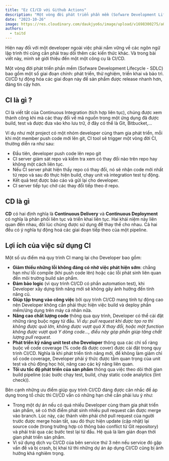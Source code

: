 ```yaml
---
title: "Ez CI/CD với Github Actions"
description: "Một vòng đời phát triển phần mềm (Sofware Development Lifecycle - SDLC) bao gồm một số giai đoạn chính: phát triển, thử nghiệm, triển khai và bảo trì. CI/CD tự động hóa các giai đoạn này để sản phẩm được release nhanh hơn, đáng tin cậy hơn."
date: "2023-10-26"
image: https://res.cloudinary.com/daukjyo6s/image/upload/v1698300275/a0392cd2-a9b4-4c12-8c12-5250127d7df2_1280x1679_hdenos.jpg
authors:
  - taitd
---
```


Hiện nay đối với một developer ngoài việc phải nắm vững về các ngôn ngữ lập trình thì cũng cần phải trau dồi thêm các kiến thức khác. Và trong bài viết này, mình sẽ giới thiệu đến một một công cụ là CI/CD.

Một vòng đời phát triển phần mềm (Sofware Development Lifecycle - SDLC) bao gồm một số giai đoạn chính: phát triển, thử nghiệm, triển khai và bảo trì. CI/CD tự động hóa các giai đoạn này để sản phẩm được release nhanh hơn, đáng tin cậy hơn.

## CI là gì ?

CI là viết tắt của Continuous Integration (tích hợp liên tục), chúng được xem thành công khi mà các thay đổi về mã nguồn trong một ứng dụng đã được build, test và được đưa vào kho lưu trữ, ở đây có thể là Git, Bitbucket,...

Ví dụ như một project có một nhóm developer cùng tham gia phát triển, mỗi khi một member push code mới lên git, CI tool sẽ trigger một vòng đời CI, thường diễn ra như sau:

- Đầu tiên, developer push code lên repo git
- CI server giám sát repo và kiểm tra xem có thay đổi nào trên repo hay không một cách liên tục.
- Nếu CI server phát hiện thấy repo có thay đổi, nó sẽ nhận code mới nhất từ repo và sau đó thực hiện build, chạy unit và integration test tự động.
- Kết quả test được báo cáo và gửi lại cho developer.
- CI server tiếp tục chờ các thay đổi tiếp theo ở repo.

## CD là gì

**CD** có hai định nghĩa là **Continuous Delivery** và **Continuous Deployment** có nghĩa là phân phối liên tục và triển khai liên tục. Hai khái niệm này liên quan đến nhau, đôi lúc chúng được sử dụng để thay thế cho nhau. Cả hai đều có ý nghĩa tự động hoá các giai đoạn tiếp theo của một pipeline.

## Lợi ích của việc sử dụng CI

Một số ưu điểm mà quy trình CI mang lại cho Developer bao gồm:

- **Giảm thiểu những lỗi không đáng có nhờ việc phát hiện sớm**: chẳng hạn như lỗi compile (khi push code lên) hoặc các lỗi phát sinh liên quan đến môi trường build sản phẩm.
- **Đảm bảo logic** (vì quy trình CI/CD có phần automation test), khi Developer xây dựng tính năng mới sẽ không gây ảnh hưởng đến tính năng cũ.
- **Giúp tập trung vào công việc** bởi quy trình CI/CD mang tính tự động cao nên Developer không cần phải thực hiện việc build và deploy phần mềm/ứng dụng trên máy cá nhân nữa.
- **Nâng cao chất lượng code** thông qua quy trình, Developer có thể cài đặt những ràng buộc ngay từ đầu. *Ví dụ: pull request khi được tạo ra thì không được quá lớn, không được vượt quá X thay đổi, hoặc một function không được vượt quá Y dòng code…, điều này góp phần giúp tăng chất lượng pull request.*
- **Phát triển kỹ năng unit test cho Developer** thông qua các chỉ số ràng buộc về code coverage (% code đã được cover) được cài đặt trong quy trình CI/CD. Nghĩa là khi phát triển tính năng mới, để không làm giảm chỉ số code coverage, Developer phải ý thức được tầm quan trọng của unit test và chủ động học hỏi, nâng cao các kỹ năng liên quan.
- **Tối ưu tốc độ phát triển của sản phẩm** thông qua việc theo dõi thời gian build pipeline (các bước chạy test, build, chạy static code analytics (lint check)).

Bên cạnh những ưu điểm giúp quy trình CI/CD đáng được cân nhắc để áp dụng trong tổ chức thì CI/CD vẫn có những hạn chế cần phải lưu ý như:

- Trong một dự án nếu có quá nhiều Developer cùng tham gia phát triển sản phẩm, sẽ có thời điểm phát sinh nhiều pull request cần được merge vào branch. Lúc này, các thành viên phải chờ pull request của người trước được merge hoàn tất, sau đó thực hiện update (cập nhật) lại source code (trong trường hợp có thông báo conflict từ Git repository) và phải trải qua các bước test lại từ đầu. Hệ quả là làm gián đoạn thời gian phát triển sản phẩm.
- Vì sử dụng dịch vụ CI/CD của bên service thứ 3 nên nếu service đó gặp vấn đề và bị crash, bị khai tử thì những dự án áp dụng CI/CD cũng bị ảnh hưởng khá nghiêm trọng.

